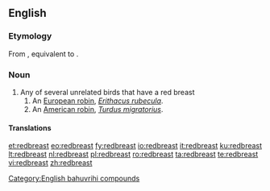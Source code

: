 ==English==

===Etymology===
From {{etyl|enm|en}} {{m|enm|redbreste}}, equivalent to {{compound|red|breast|lang=en}}.

===Noun===
{{en-noun}}

# Any of several unrelated birds that have a red breast
## An [[European robin]], ''[[Erithacus rubecula]]''.
## An [[American robin]], ''[[Turdus migratorius]]''.

====Translations====
{{trans-top|bird with a red breast}}
{{trans-mid}}
{{trans-bottom}}
{{trans-see|European robin}}
{{trans-see|American robin}}

[[Category:English bahuvrihi compounds]]

[[et:redbreast]]
[[eo:redbreast]]
[[fy:redbreast]]
[[io:redbreast]]
[[it:redbreast]]
[[ku:redbreast]]
[[lt:redbreast]]
[[nl:redbreast]]
[[pl:redbreast]]
[[ro:redbreast]]
[[ta:redbreast]]
[[te:redbreast]]
[[vi:redbreast]]
[[zh:redbreast]]